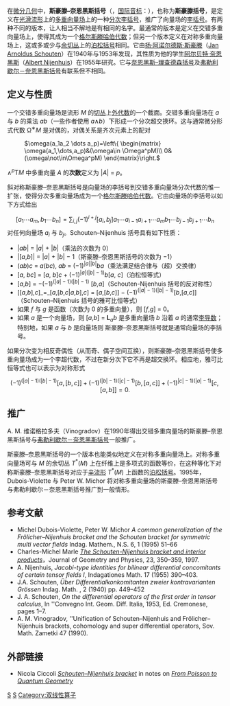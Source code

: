 {{Link style|time=2015-12-12T02:12:25+00:00}}
在[[微分几何|微分几何]]中，'''斯豪滕–奈恩黑斯括号'''（{{lang|en|Schouten–Nijenhuis bracket}}，[[国际音标|国际音标]]：{{IPA|[ˈsχʌutən]-[ˈnɛiənhœys]}}），也称为'''斯豪滕括号'''，是定义在[[光滑流形|光滑流形]]上的[[多重向量|多重向量]][[向量场|场]]上的一种[[分次李代数|分次李括号]]，推广了向量场的[[李括号|李括号]]。有两种不同的版本，让人相当不解地是有相同的名字。最通常的版本是定义在交错多重向量场上，使得其成为一个[[格尔斯滕哈伯代数|格尔斯滕哈伯代数]]；但另一个版本定义在对称多重向量场上，这或多或少与[[余切丛|余切丛]]上的[[泊松括号|泊松括号]]相同。它由[[扬·阿诺尔德斯·斯豪滕|扬·阿诺尔德斯·斯豪滕]]（[[:en:Jan_Arnoldus_Schouten|Jan Arnoldus Schouten]]）在1940年与1953年发现，其性质为他的学生[[阿尔贝特·奈恩黑斯|阿尔贝特·奈恩黑斯]]（[[:en:Albert_Nijenhuis|Albert Nijenhuis]]）在1955年研究。它与[[奈恩黑斯–理查德森括号|奈恩黑斯–理查德森括号]]及[[弗勒利歇尔－奈恩黑斯括号|弗勒利歇尔－奈恩黑斯括号]]有联系但不相同。

== 定义与性质 ==
一个交错多重向量场是流形 ''M'' 的[[切丛|切丛]]上[[外代数|外代数]]的一个截面。交错多重向量场在 ''a'' 与 ''b'' 的乘法 ''ab''（一些作者使用 ''a''∧''b''）下形成一个分次超交换环。这与通常微分形式代数 Ω<sup>∗</sup>''M'' 是对偶的，对偶关系是齐次元素上的配对

: <math>\omega(a_1a_2 \dots a_p)=\left\{
\begin{matrix}
\omega(a_1,\dots,a_p)&(\omega\in \Omega^pM)\\
0&(\omega\not\in\Omega^pM)
\end{matrix}\right.
</math>
∧<sup>''p''</sup>T''M'' 中多重向量 ''A'' 的'''次数'''定义为 |''A''| = ''p''。

斜对称斯豪滕–奈恩黑斯括号是向量场的李括号到交错多重向量场分次代数的惟一扩张，使得分次多重向量场成为一个[[格尔斯滕哈伯代数|格尔斯滕哈伯代数]]。它由向量场的李括号以如下方式给出

:<math>[a_1\cdots a_m,b_1\cdots b_n]=\sum_{i,j}(-1)^{i+j}[a_i,b_j]a_1\cdots a_{i-1}a_{i+1}\cdots a_mb_1\cdots b_{j-1}b_{j+1}\cdots b_n</math>
对任何向量场 ''a''<sub>''i''</sub> 与 ''b''<sub>''j''</sub>。Schouten–Nijenhuis 括号具有如下性质：
*|''ab''| = |''a''| + |''b''|（乘法的次数为 0）
*|[''a'',''b'']| = |''a''| + |''b''| − 1（斯豪滕–奈恩黑斯括号的次数为 −1）
*(''ab'')''c'' = ''a''(''bc''), ''ab'' = (−1)<sup>|''a''||''b''|</sup>''ba''（乘法满足结合律与（超）交换律）
*[''a'', ''bc''] = [''a'', ''b'']''c'' + (−1)<sup>|''a''|(|''b''| − 1)</sup>''b''[''a'', ''c'']（泊松恒等式）
*[''a'',''b''] = −(−1)<sup>(|''a''| − 1)(|''b''| − 1)</sup> [''b'',''a'']（Schouten-Nijenhuis 括号的反对称性）
*[[''a'',''b''],''c'']_=_[''a'',[''b'',''c''|''a'',''b''],''c''] = [''a'',[''b'',''c'']] − (−1)<sup>(|''a''| − 1)(|''b''| − 1)</sup>[''b'',[''a'',''c'']]（Schouten–Nijenhuis 括号的雅可比恒等式）
* 如果 ''f'' 与 ''g'' 是函数（次数为 0 的多重向量），则 [''f'',''g''] = 0。
* 如果 ''a'' 是一个向量场，则 [''a'',''b''] = '''L'''<sub>''a''</sub>''b'' 是多重向量场 ''b'' 沿着 ''a'' 的通常[[李导数|李导数]]；特别地，如果 ''a'' 与 ''b'' 是向量场则 斯豪滕–奈恩黑斯括号就是通常向量场的李括号。 

如果分次变为相反奇偶性（从而奇、偶子空间互换），则斯豪滕–奈恩黑斯括号使多重向量场成为一个李超代数，不过在新分次下它不再是超交换环。相应地，雅可比恒等式也可以表示为对称形式
:<math>(-1)^{(|a|-1)(|b|-1)}[a,[b,c]]+(-1)^{(|b|-1)(|c|-1)}[b,[a,c]]+(-1)^{|c|-1)(|a|-1)}[c,[a,b]] = 0.</math>

== 推广 ==
A. M. 维诺格拉多夫（Vinogradov）在1990年得出交错多重向量场的斯豪滕–奈恩黑斯括号与[[弗勒利歇尔－奈恩黑斯括号|弗勒利歇尔－奈恩黑斯括号]]一般推广。

斯豪滕–奈恩黑斯括号的一个版本也能类似地定义在对称多重向量场上。对称多重向量场可与 ''M'' 的余切丛  ''T''<sup>*</sup>(''M'') 上在纤维上是多项式的函数等价，在这种等化下对称斯豪滕–奈恩黑斯括号对应于[[辛流形|辛流形]] ''T''<sup>*</sup>(''M'') 上函数的[[泊松括号|泊松括号]]。1995年，Dubois-Violette 与 Peter W. Michor 将对称多重向量场的斯豪滕–奈恩黑斯括号与弗勒利歇尔－奈恩黑斯括号推广到一般情形。

== 参考文献 ==
* Michel Dubois-Violette, Peter W. Michor ''A common generalization of the Frölicher–Nijenhuis bracket and the Schouten bracket for symmetric multi vector fields''  {{arXiv|id=alg-geom/9401006 }}Indag. Mathem., N.S. 6, 1 (1995) 51–66
* Charles-Michel Marle [http://perso.orange.fr/Charles-Michel.Marle/pdffiles/schouten.pdf ''The Schouten-Nijenhuis bracket and interior products'']，Journal of Geometry and Physics, 23, 350–359, 1997.
* A. Nijenhuis, ''Jacobi-type identities for bilinear differential concomitants of certain tensor fields I'', Indagationes Math. 17 (1955) 390–403.
*J.A. Schouten, ''Über Differentialkonkomitanten zweier kontravarianten Grössen'' Indag. Math. , 2 (1940) pp. 449–452
* J. A. Schouten, ''On the differential operators of the first order in tensor calculus'', In ''Convegno Int. Geom. Diff. Italia, 1953, Ed. Cremonese, pages 1–7. 
* A. M. Vinogradov, ''Unification of Schouten–Nijenhuis and Frölicher–Nijenhuis brackets, cohomology and super differential operators, Sov. Math. Zametki 47 (1990).

== 外部链接 ==
*Nicola Ciccoli [https://web.archive.org/web/20070927223438/http://toknotes.mimuw.edu.pl/sem4/online/node9.html ''Schouten–Nijenhuis bracket''] in notes on [https://web.archive.org/web/20070927223836/http://toknotes.mimuw.edu.pl/sem4/online/fpqg.html ''From Poisson to Quantum Geometry'']

[[Category:二元运算|S]]
[[Category:微分几何|S]]
[[Category:双线性算子|Category:双线性算子]]